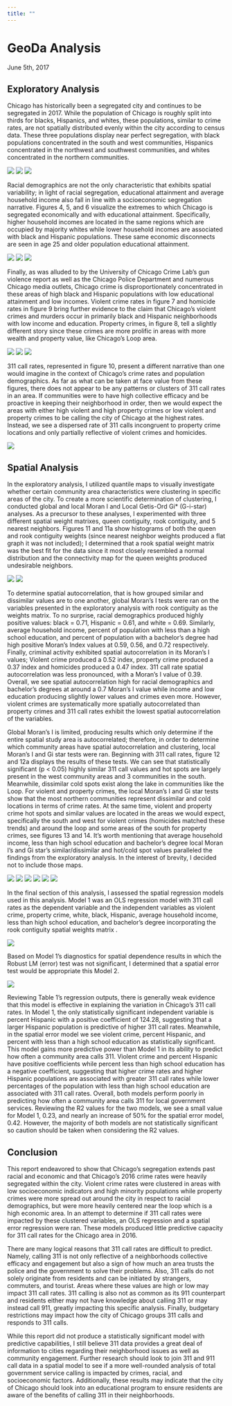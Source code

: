 ```yaml
---
title: ""
---
```

# GeoDa Analysis
June 5th, 2017

## Exploratory Analysis

Chicago has historically been a segregated city and continues to be segregated in 2017.  While the population of Chicago is roughly split into thirds for blacks, Hispanics, and whites, these populations, similar to crime rates, are not spatially distributed evenly within the city according to census data.  These three populations display near perfect segregation, with black populations concentrated in the south and west communities, Hispanics concentrated in the northwest and southwest communities, and whites concentrated in the northern communities.      

![](images\pct_black.png)
![](images\pct_hisp.png)
![](images\pct_white.png)

Racial demographics are not the only characteristic that exhibits spatial variability; in light of racial segregation, educational attainment and average household income also fall in line with a socioeconomic segregation narrative.  Figures 4, 5, and 6 visualize the extremes to which Chicago is segregated economically and with educational attainment.  Specifically, higher household incomes are located in the same regions which are occupied by majority whites while lower household incomes are associated with black and Hispanic populations.  These same economic disconnects are seen in age 25 and older population educational attainment. 

![](images\income.png)
![](images\lesshs.png)
![](images\bach.png)

Finally, as was alluded to by the University of Chicago Crime Lab's gun violence report as well as the Chicago Police Department and numerous Chicago media outlets, Chicago crime is disproportionately concentrated in these areas of high black and Hispanic populations with low educational attainment and low incomes.    Violent crime rates in figure 7 and homicide rates in figure 9 bring further evidence to the claim that Chicago's violent crimes and murders occur in primarily black and Hispanic neighborhoods with low income and education.  Property crimes, in figure 8, tell a slightly different story since these crimes are more prolific in areas with more wealth and property value, like Chicago's Loop area.    

![](images\vcrime_rate_map.png)
![](images\pcrime_rate_map.png)
![](images\hom_r.png)

311 call rates, represented in figure 10, present a different narrative than one would imagine in the context of Chicago's crime rates and population demographics.  As far as what can be taken at face value from these figures, there does not appear to be any patterns or clusters of 311 call rates in an area.  If communities were to have high collective efficacy and be proactive in keeping their neighborhood in order, then we would expect the areas with either high violent and high property crimes or low violent and property crimes to be calling the city of Chicago at the highest rates.  Instead, we see a dispersed rate of 311 calls incongruent to property crime locations and only partially reflective of violent crimes and homicides.  

![](images\call_rate_map.png)

## Spatial Analysis

In the exploratory analysis, I utilized quantile maps to visually investigate whether certain community area characteristics were clustering in specific areas of the city.  To create a more scientific determination of clustering, I conducted global and local Moran I and Local Getis-Ord Gi* (G-i-star) analyses.  As a precursor to these analyses, I experimented with three different spatial weight matrixes, queen contiguity, rook contiguity, and 5 nearest neighbors.  Figures 11 and 11a show histograms of both the queen and rook contiguity weights (since nearest neighbor weights produced a flat graph it was not included); I determined that a rook spatial weight matrix was the best fit for the data since it most closely resembled a normal distribution and the connectivity map for the queen weights produced undesirable neighbors.

![](images\qw.png)
![](images\rw.png)

To determine spatial autocorrelation, that is how grouped similar and dissimilar values are to one another, global Moran's I tests were ran on the variables presented in the exploratory analysis with rook contiguity as the weights matrix.  To no surprise, racial demographics produced highly positive values: black = 0.71, Hispanic = 0.61, and white = 0.69.  Similarly, average household income, percent of population with less than a high school education, and percent of population with a bachelor's degree had high positive Moran's Index values at 0.59, 0.56, and 0.72 respectively.  Finally, criminal activity exhibited spatial autocorrelation in its Moran's I values; Violent crime produced a 0.52 index, property crime produced a 0.37 index and homicides produced a 0.47 index.  311 call rate spatial autocorrelation was less pronounced, with a Moran's I value of 0.39.  Overall, we see spatial autocorrelation high for racial demographics and bachelor's degrees at around a 0.7 Moran's I value while income and low education producing slightly lower values and crimes even more.  However, violent crimes are systematically more spatially autocorrelated than property crimes and 311 call rates exhibit the lowest spatial autocorrelation of the variables.            


Global Moran's I is limited, producing results which only determine if the entire spatial study area is autocorrelated; therefore, in order to determine which community areas have spatial autocorrelation and clustering, local Moran's I and Gi star tests were ran.  Beginning with 311 call rates, figure 12 and 12a displays the results of these tests.  We can see that statistically significant (p < 0.05) highly similar 311 call values and hot spots are largely present in the west community areas and 3 communities in the south.  Meanwhile, dissimilar cold spots exist along the lake in communities like the Loop.  For violent and property crimes, the local Moran's I and Gi star tests show that the most northern communities represent dissimilar and cold locations in terms of crime rates.  At the same time, violent and property crime hot spots and similar values are located in the areas we would expect, specifically the south and west for violent crimes (homicides matched these trends) and around the loop and some areas of the south for property crimes, see figures 13 and 14.  It's worth mentioning that average household income, less than high school education and bachelor's degree local Moran I's and Gi star's similar/dissimilar and hot/cold spot values paralleled the findings from the exploratory analysis.  In the interest of brevity, I decided not to include those maps.      

![](images\GI_call_r.png)
![](images\LMI_call_r.png)
![](images\GI_vcrime.png)
![](images\LMI_vcrime.png)
![](images\GI_pcrime.png)
![](images\LMI_pcrime.png)

In the final section of this analysis, I assessed the spatial regression models used in this analysis.  Model 1 was an OLS regression model with 311 call rates as the dependent variable and the independent variables as violent crime, property crime, white, black, Hispanic, average household income, less than high school education, and bachelor's degree incorporating the rook contiguity spatial weights matrix .  

![](images\formula.png)

Based on Model 1's diagnostics for spatial dependence results in which the Robust LM (error) test was not significant, I determined that a spatial error test would be appropriate this Model 2. 

![](images\table.png)

Reviewing Table 1's regression outputs, there is generally weak evidence that this model is effective in explaining the variation in Chicago's 311 call rates.  In Model 1, the only statistically significant independent variable is percent Hispanic with a positive coefficient of 124.28, suggesting that a larger Hispanic population is predictive of higher 311 call rates.  Meanwhile, in the spatial error model we see violent crime, percent Hispanic, and percent with less than a high school education as statistically significant.  This model gains more predictive power than Model 1 in its ability to predict how often a community area calls 311.  Violent crime and percent Hispanic have positive coefficients while percent less than high school education has a negative coefficient, suggesting that higher crime rates and higher Hispanic populations are associated with greater 311 call rates while lower percentages of the population with less than high school education are associated with 311 call rates.  Overall, both models perform poorly in predicting how often a community area calls 311 for local government services.  Reviewing the R2 values for the two models, we see a small value for Model 1, 0.23, and nearly an increase of 50% for the spatial error model, 0.42.  However, the majority of both models are not statistically significant so caution should be taken when considering the R2 values.  

## Conclusion

This report endeavored to show that Chicago's segregation extends past racial and economic and that Chicago's 2016 crime rates were heavily segregated within the city.  Violent crime rates were clustered in areas with low socioeconomic indicators and high minority populations while property crimes were more spread out around the city in respect to racial demographics, but were more heavily centered near the loop which is a high economic area.  In an attempt to determine if 311 call rates were impacted by these clustered variables, an OLS regression and a spatial error regression were ran.  These models produced little predictive capacity for 311 call rates for the Chicago area in 2016. 


There are many logical reasons that 311 call rates are difficult to predict.  Namely, calling 311 is not only reflective of a neighborhoods collective efficacy and engagement but also a sign of how much an area trusts the police and the government to solve their problems.  Also, 311 calls do not solely originate from residents and can be initiated by strangers, commuters, and tourist.  Areas where these values are high or low may impact 311 call rates.  311 calling is also not as common as its 911 counterpart and residents either may not have knowledge about calling 311 or may instead call 911, greatly impacting this specific analysis.  Finally, budgetary restrictions may impact how the city of Chicago groups 311 calls and responds to 311 calls.   


While this report did not produce a statistically significant model with predictive capabilities, I still believe 311 data provides a great deal of information to cities regarding their neighborhood issues as well as community engagement.  Further research should look to join 311 and 911 call data in a spatial model to see if a more well-rounded analysis of total government service calling is impacted by crimes, racial, and socioeconomic factors.  Additionally, these results may indicate that the city of Chicago should look into an educational program to ensure residents are aware of the benefits of calling 311 in their neighborhoods. 


